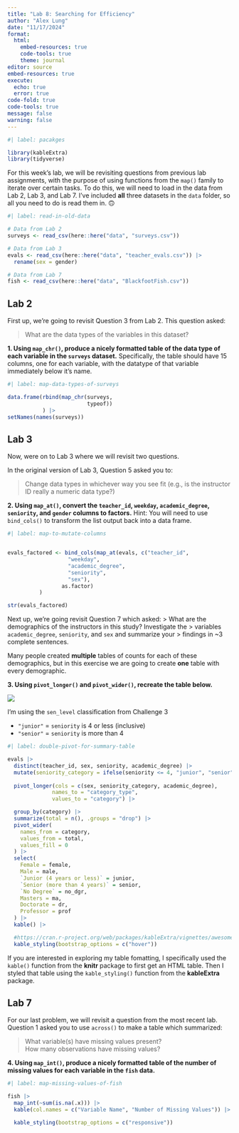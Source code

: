 ```yaml
---
title: "Lab 8: Searching for Efficiency"
author: "Alex Lung"
date: "11/17/2024"
format: 
  html:  
    embed-resources: true
    code-tools: true
    theme: journal
editor: source
embed-resources: true
execute: 
  echo: true
  error: true
code-fold: true
code-tools: true
message: false
warning: false
---
```


```r
#| label: pacakges

library(kableExtra)
library(tidyverse)

```

For this week's lab, we will be revisiting questions from previous lab
assignments, with the purpose of using functions from the `map()` family to 
iterate over certain tasks. To do this, we will need to load in the data from 
Lab 2, Lab 3, and Lab 7. I've included **all** three datasets in the `data`
folder, so all you need to do is read them in. 🙃 

```r
#| label: read-in-old-data

# Data from Lab 2
surveys <- read_csv(here::here("data", "surveys.csv"))

# Data from Lab 3
evals <- read_csv(here::here("data", "teacher_evals.csv")) |> 
  rename(sex = gender)

# Data from Lab 7
fish <- read_csv(here::here("data", "BlackfootFish.csv"))
```

## Lab 2

First up, we're going to revisit Question 3 from Lab 2. This question asked:

> What are the data types of the variables in this dataset?

**1. Using `map_chr()`, produce a nicely formatted table of the data type of each variable in the `surveys` dataset.** Specifically, the table should have 15 columns, one for
each variable, with the datatype of that variable immediately below it's name. 

```r
#| label: map-data-types-of-surveys

data.frame(rbind(map_chr(surveys, 
                         typeof))
           ) |>
setNames(names(surveys))

```

## Lab 3

Now, were on to Lab 3 where we will revisit two questions. 

In the original version of Lab 3, Question 5 asked you to:

> Change data types in whichever way you see fit (e.g., is the instructor ID
> really a numeric data type?)

**2. Using `map_at()`, convert the `teacher_id`, `weekday`, `academic_degree`, `seniority`, and `gender` columns to factors.** Hint: You will need to use `bind_cols()` to transform the 
list output back into a data frame. 

```r
#| label: map-to-mutate-columns


evals_factored <- bind_cols(map_at(evals, c("teacher_id",
                   "weekday",
                   "academic_degree",
                   "seniority",
                   "sex"),
                 as.factor)
          )

str(evals_factored)
```

Next up, we're going revisit Question 7 which asked:
> What are the demographics of the instructors in this study? Investigate the
> variables `academic_degree`, `seniority`, and `sex` and summarize your
> findings in ~3 complete sentences.

Many people created **multiple** tables of counts for each of these
demographics, but in this exercise we are going to create **one** table with 
every demographic.

**3. Using `pivot_longer()` and `pivot_wider()`, recreate the table below.** 

![](images/lab-8-table-to-recreate.png)

::: {.callout-tip}
I'm using the `sen_level` classification from Challenge 3

- `"junior"` = `seniority` is 4 or less (inclusive)
- `"senior"` = `seniority` is more than 4 
:::

```r
#| label: double-pivot-for-summary-table

evals |>
  distinct(teacher_id, sex, seniority, academic_degree) |>
  mutate(seniority_category = ifelse(seniority <= 4, "junior", "senior")) |>
  
  pivot_longer(cols = c(sex, seniority_category, academic_degree),
              names_to = "category_type",
              values_to = "category") |>

  group_by(category) |>
  summarize(total = n(), .groups = "drop") |>
  pivot_wider(
    names_from = category,
    values_from = total,
    values_fill = 0
  ) |>
  select(
    Female = female,
    Male = male,
    `Junior (4 years or less)` = junior,
    `Senior (more than 4 years)` = senior,
    `No Degree` = no_dgr,
    Masters = ma,
    Doctorate = dr,
    Professor = prof
  ) |>
  kable() |>

  #https://cran.r-project.org/web/packages/kableExtra/vignettes/awesome_table_in_html.html
  kable_styling(bootstrap_options = c("hover"))
```

::: {.callout-tip}
If you are interested in exploring my table fomatting, I specifically used the 
`kable()` function from the **knitr** package to first get an HTML table. Then
I styled that table using the `kable_styling()` function from the **kableExtra**
package. 
:::

## Lab 7

For our last problem, we will revisit a question from the most recent lab. 
Question 1 asked you to use `across()` to make a table which summarized: 

> What variable(s) have missing values present?  
> How many observations have missing values?

**4. Using `map_int()`, produce a nicely formatted table of the number of missing values for each variable in the `fish` data.** 

```r
#| label: map-missing-values-of-fish

fish |>
  map_int(~sum(is.na(.x))) |>
  kable(col.names = c("Variable Name", "Number of Missing Values")) |>

  kable_styling(bootstrap_options = c("responsive"))

```
